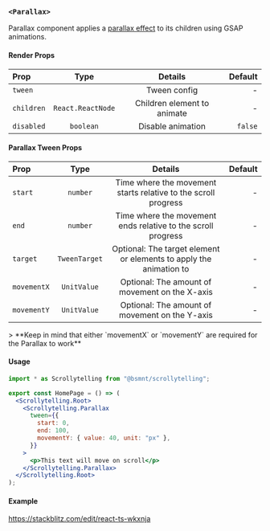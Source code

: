 
### `<Parallax>`

Parallax component applies a [parallax effect](https://en.wikipedia.org/wiki/Parallax) to its children using GSAP animations.

#### Render Props

| Prop       |       Type        |           Details           | Default |
| :--------- | :---------------: | :-------------------------: | ------: |
| `tween`    |                   |        Tween config         |       - |
| `children` | `React.ReactNode` | Children element to animate |       - |
| `disabled` |     `boolean`     |      Disable animation      | `false` |

#### Parallax Tween Props

| Prop        |     Type      |                              Details                               | Default |
| :---------- | :-----------: | :----------------------------------------------------------------: | ------: |
| `start`     |   `number`    |   Time where the movement starts relative to the scroll progress   |       - |
| `end`       |   `number`    |    Time where the movement ends relative to the scroll progress    |       - |
| `target`    | `TweenTarget` | Optional: The target element or elements to apply the animation to |       - |
| `movementX` |  `UnitValue`  |           Optional: The amount of movement on the X-axis           |       - |
| `movementY` |  `UnitValue`  |           Optional: The amount of movement on the Y-axis           |       - |

<Callout type="warning">
  > **Keep in mind that either `movementX` or `movementY` are required for the
  Parallax to work**
</Callout>

#### Usage

```jsx copy
import * as Scrollytelling from "@bsmnt/scrollytelling";

export const HomePage = () => (
  <Scrollytelling.Root>
    <Scrollytelling.Parallax
      tween={{
        start: 0,
        end: 100,
        movementY: { value: 40, unit: "px" },
      }}
    >
      <p>This text will move on scroll</p>
    </Scrollytelling.Parallax>
  </Scrollytelling.Root>
);
```

#### Example

https://stackblitz.com/edit/react-ts-wkxnja
